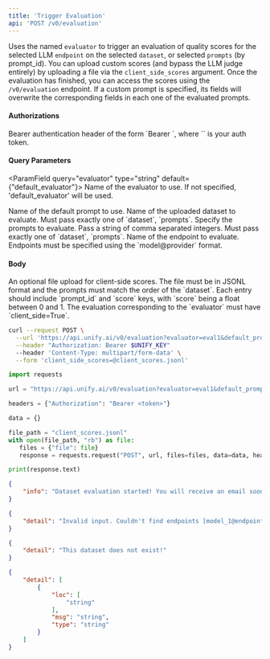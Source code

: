 ```yaml
---
title: 'Trigger Evaluation'
api: 'POST /v0/evaluation'
---
```

Uses the named `evaluator` to trigger an evaluation of quality scores for the
selected LLM `endpoint` on the selected `dataset`, or selected `prompts` (by prompt_id). You can upload custom scores (and
bypass the LLM judge entirely) by uploading a file via the `client_side_scores`
argument. Once the evaluation has finished, you can access the scores using the
`/v0/evaluation` endpoint. If a custom prompt is specified, its fields will overwrite
the corresponding fields in each one of the evaluated prompts.

#### Authorizations

<ParamField header="Authorization" type="string" required="true">
  Bearer authentication header of the form `Bearer <token>`, where `<token>` is your auth token.
</ParamField>

#### Query Parameters

<ParamField query="evaluator" type="string"  default={"default_evaluator"}>
Name of the evaluator to use. If not specified, 'default_evaluator' will be used.
</ParamField>

<ParamField query="default_prompt" type="string" >
Name of the default prompt to use.
</ParamField>

<ParamField query="dataset" type="string | null" >
Name of the uploaded dataset to evaluate. Must pass exactly one of `dataset`, `prompts`.
</ParamField>

<ParamField query="prompts" type="string | null" >
Specify the prompts to evaluate. Pass a string of comma separated integers. Must pass exactly one of `dataset`, `prompts`.
</ParamField>

<ParamField query="endpoint" type="string" required="true">
Name of the endpoint to evaluate. Endpoints must be specified using the `model@provider` format.
</ParamField>

#### Body

<ParamField body="client_side_scores" type="binary" >
An optional file upload for client-side scores. The file must be in JSONL format and the prompts must match the order of the `dataset`. Each entry should include `prompt_id` and `score` keys, with `score` being a float between 0 and 1. The evaluation corresponding to the `evaluator` must have `client_side=True`.
</ParamField>

<RequestExample>

```bash cURL
curl --request POST \
  --url 'https://api.unify.ai/v0/evaluation?evaluator=eval1&default_prompt=default_prompt1&dataset=dataset1&prompts=34,89,127&endpoint=gpt-4o-mini@openai' \
  --header "Authorization: Bearer $UNIFY_KEY"
  --header 'Content-Type: multipart/form-data' \
  --form 'client_side_scores=@client_scores.jsonl'
```

```python Python
import requests

url = "https://api.unify.ai/v0/evaluation?evaluator=eval1&default_prompt=default_prompt1&dataset=dataset1&prompts=34,89,127&endpoint=gpt-4o-mini@openai"

headers = {"Authorization": "Bearer <token>"}

data = {}

file_path = "client_scores.jsonl"
with open(file_path, "rb") as file:
   files = {"file": file}
   response = requests.request("POST", url, files=files, data=data, headers=headers)

print(response.text)
```

</RequestExample>
<ResponseExample>

```json 200
{
    "info": "Dataset evaluation started! You will receive an email soon!"
}
```

```json 400
{
    "detail": "Invalid input. Couldn't find endpoints [model_1@endpoint_1, model_2@endpoint_2]."
}
```

```json 404
{
    "detail": "This dataset does not exist!"
}
```

```json 422
{
    "detail": [
        {
            "loc": [
                "string"
            ],
            "msg": "string",
            "type": "string"
        }
    ]
}
```

</ResponseExample>

